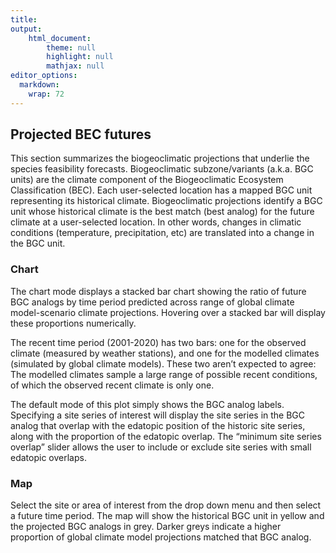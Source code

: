 ```yaml
---
title: 
output: 
    html_document:
        theme: null
        highlight: null
        mathjax: null
editor_options: 
  markdown: 
    wrap: 72
---
```


## Projected BEC futures

This section summarizes the biogeoclimatic projections that underlie the species feasibility forecasts. Biogeoclimatic subzone/variants (a.k.a. BGC units) are the climate component of the Biogeoclimatic Ecosystem Classification (BEC). Each user-selected location has a mapped BGC unit representing its historical climate. Biogeoclimatic projections identify a BGC unit whose historical climate is the best match (best analog) for the future climate at a user-selected location. In other words, changes in climatic conditions (temperature, precipitation, etc) are translated into a change in the BGC unit.

### Chart

The chart mode displays a stacked bar chart showing the ratio of future BGC analogs by time period predicted across range of global climate model-scenario climate projections. Hovering over a stacked bar will display these proportions numerically.

The recent time period (2001-2020) has two bars: one for the observed climate (measured by weather stations), and one for the modelled climates (simulated by global climate models). These two aren't expected to agree: The modelled climates sample a large range of possible recent conditions, of which the observed recent climate is only one.

The default mode of this plot simply shows the BGC analog labels. Specifying a site series of interest will display the site series in the BGC analog that overlap with the edatopic position of the historic site series, along with the proportion of the edatopic overlap. The "minimum site series overlap" slider allows the user to include or exclude site series with small edatopic overlaps.

### Map

Select the site or area of interest from the drop down menu and then select a future time period. The map will show the historical BGC unit in yellow and the projected BGC analogs in grey. Darker greys indicate a higher proportion of global climate model projections matched that BGC analog.
